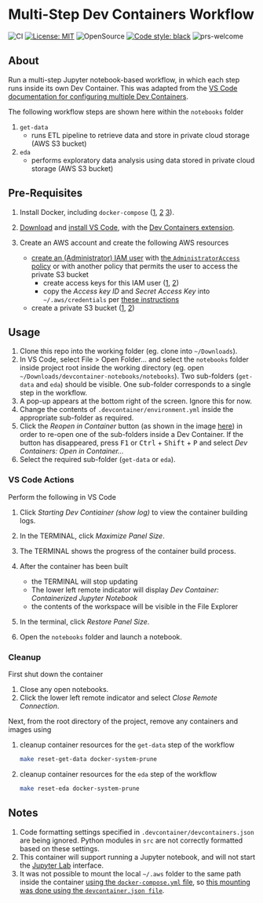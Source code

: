 # Multi-Step Dev Containers Workflow

![CI](https://github.com/elsdes3/devcontainer-notebooks/workflows/CI/badge.svg)
[![License: MIT](https://img.shields.io/badge/License-MIT-brightgreen.svg)](https://opensource.org/licenses/mit)
![OpenSource](https://badgen.net/badge/Open%20Source%20%3F/Yes%21/blue?icon=github)
[![Code style: black](https://img.shields.io/badge/code%20style-black-000000.svg)](https://github.com/ambv/black)
![prs-welcome](https://img.shields.io/badge/PRs-welcome-brightgreen.svg?style=flat-square)

## About

Run a multi-step Jupyter notebook-based workflow, in which each step runs inside its own Dev Container. This was adapted from the [VS Code documentation for configuring multiple Dev Containers](https://code.visualstudio.com/remote/advancedcontainers/configure-separate-containers).

The following workflow steps are shown here within the `notebooks` folder

1. `get-data`
   - runs ETL pipeline to retrieve data and store in private cloud storage (AWS S3 bucket)
2. `eda`
   - performs exploratory data analysis using data stored in private cloud storage (AWS S3 bucket)

## Pre-Requisites

1. Install Docker, including `docker-compose` ([1](https://docs.docker.com/engine/install/ubuntu/), [2](https://www.digitalocean.com/community/tutorials/how-to-install-and-use-docker-on-ubuntu-22-04) [3](https://www.digitalocean.com/community/tutorials/how-to-install-and-use-docker-compose-on-ubuntu-22-04)).
2. [Download](https://code.visualstudio.com/download) and [install VS Code](https://code.visualstudio.com/docs/setup/setup-overview#_cross-platform), with the [Dev Containers extension](https://marketplace.visualstudio.com/items?itemName=ms-vscode-remote.remote-containers).
3. Create an AWS account and create the following AWS resources

   - [create an (Administrator) IAM user](https://docs.aws.amazon.com/IAM/latest/UserGuide/id_users_create.html#id_users_create_console) with [the `AdministratorAccess` policy](https://docs.aws.amazon.com/aws-managed-policy/latest/reference/AdministratorAccess.html) or with another policy that permits the user to access the private S3 bucket
     - create access keys for this IAM user ([1](https://docs.aws.amazon.com/IAM/latest/UserGuide/id_credentials_access-keys.html#Using_CreateAccessKey), [2](https://docs.aws.amazon.com/sdkref/latest/guide/access-iam-users.html))
     - copy the *Access key ID* and *Secret Access Key* into `~/.aws/credentials` per [these instructions](https://boto3.amazonaws.com/v1/documentation/api/latest/guide/credentials.html#shared-credentials-file)
   - create a private S3 bucket ([1](https://docs.aws.amazon.com/AmazonS3/latest/userguide/creating-bucket.html), [2](https://www.simplified.guide/aws/s3/create-private-bucket))

## Usage

1. Clone this repo into the working folder (eg. clone into `~/Downloads`).
2. In VS Code, select File > Open Folder... and select the `notebooks` folder inside project root inside the working directory (eg. open `~/Downloads/devcontainer-notebooks/notebooks`). Two sub-folders (`get-data` and `eda`) should be visible. One sub-folder corresponds to a single step in the workflow.
3. A pop-up appears at the bottom right of the screen. Ignore this for now.
4. Change the contents of `.devcontainer/environment.yml` inside the appropriate sub-folder as required.
5. Click the *Reopen in Container* button (as shown in the image [here](https://code.visualstudio.com/docs/devcontainers/create-dev-container#_add-configuration-files-to-a-repository)) in order to re-open one of the sub-folders inside a Dev Container. If the button has disappeared, press <kbd>F1</kbd> or <kbd>Ctrl</kbd> + <kbd>Shift</kbd> + <kbd>P</kbd> and select *Dev Containers: Open in Container...*
6. Select the required sub-folder (`get-data` or `eda`).

### VS Code Actions

Perform the following in VS Code

1. Click *Starting Dev Contiainer (show log)* to view the container building logs.
2. In the TERMINAL, click *Maximize Panel Size*.
3. The TERMINAL shows the progress of the container build process.
4. After the container has been built

   - the TERMINAL will stop updating
   - The lower left remote indicator will display *Dev Container: Containerized Jupyter Notebook*
   - the contents of the workspace will be visible in the File Explorer
5. In the terminal, click *Restore Panel Size*.
6. Open the `notebooks` folder and launch a notebook.

### Cleanup

First shut down the container

1. Close any open notebooks.
2. Click the lower left remote indicator and select *Close Remote Connection*.

Next, from the root directory of the project, remove any containers and images using

1. cleanup container resources for the `get-data` step of the workflow
   ```bash
   make reset-get-data docker-system-prune
   ```
2. cleanup container resources for the `eda` step of the workflow
   ```bash
   make reset-eda docker-system-prune
   ```

## Notes

1. Code formatting settings specified in `.devcontainer/devcontainers.json` are being ignored. Python modules in `src` are not correctly formatted based on these settings.
2. This container will support running a Jupyter notebook, and will not start the [Jupyter Lab](https://jupyterlab.readthedocs.io/en/stable/) interface.
3. It was not possible to mount the local `~/.aws` folder to the same path inside the container [using the `docker-compose.yml` file](https://code.visualstudio.com/remote/advancedcontainers/add-local-file-mount), so [this mounting was done using the `devcontainer.json file`](https://renatogolia.com/2020/10/12/working-with-aws-in-devcontainers/).
